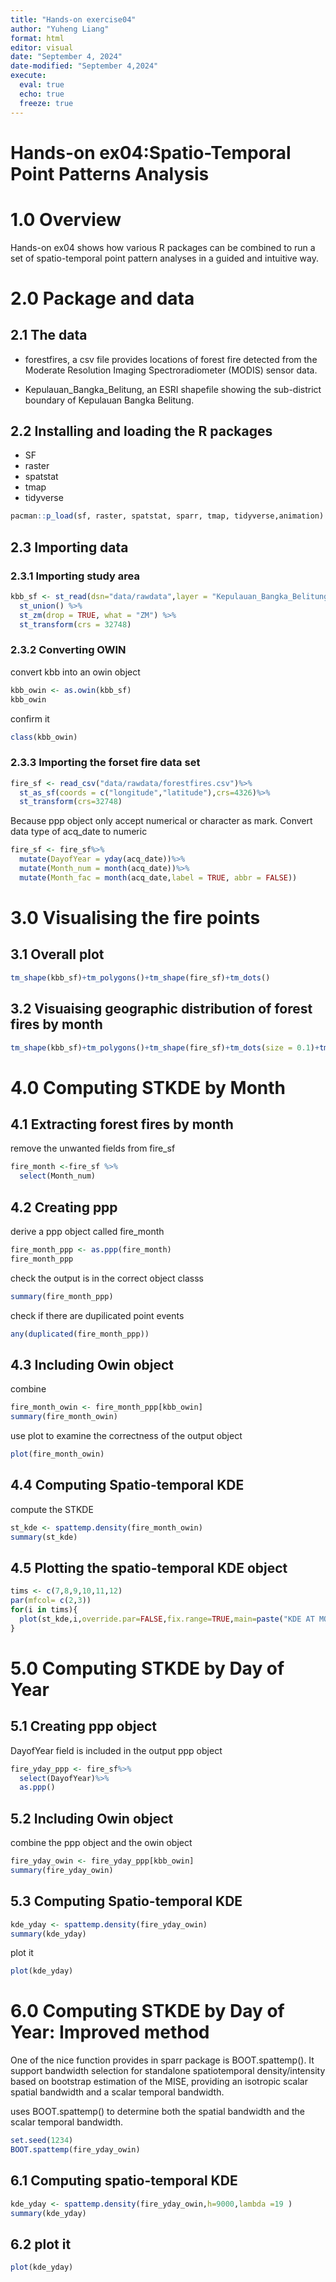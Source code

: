 ```yaml
---
title: "Hands-on exercise04"
author: "Yuheng Liang"
format: html
editor: visual
date: "September 4, 2024"
date-modified: "September 4,2024"
execute: 
  eval: true
  echo: true
  freeze: true
---
```


# Hands-on ex04:**Spatio-Temporal Point Patterns Analysis**

# 1.0 Overview

Hands-on ex04 shows how various R packages can be combined to run a set of spatio-temporal point pattern analyses in a guided and intuitive way.

# 2.0 Package and data

## 2.1 The data

-   forestfires, a csv file provides locations of forest fire detected from the Moderate Resolution Imaging Spectroradiometer (MODIS) sensor data.

-   Kepulauan_Bangka_Belitung, an ESRI shapefile showing the sub-district boundary of Kepulauan Bangka Belitung.

## 2.2 Installing and loading the R packages

-   SF
-   raster
-   spatstat
-   tmap
-   tidyverse

```R
pacman::p_load(sf, raster, spatstat, sparr, tmap, tidyverse,animation)
```

## 2.3 Importing data

### 2.3.1 Importing study area

```R
kbb_sf <- st_read(dsn="data/rawdata",layer = "Kepulauan_Bangka_Belitung") %>%
  st_union() %>%
  st_zm(drop = TRUE, what = "ZM") %>%
  st_transform(crs = 32748)
```

### 2.3.2 Converting OWIN

convert kbb into an owin object

```R
kbb_owin <- as.owin(kbb_sf)
kbb_owin
```

confirm it

```R
class(kbb_owin)
```

### 2.3.3 Importing the forset fire data set

```R
fire_sf <- read_csv("data/rawdata/forestfires.csv")%>%
  st_as_sf(coords = c("longitude","latitude"),crs=4326)%>%
  st_transform(crs=32748)
```

Because ppp object only accept numerical or character as mark. Convert data type of acq_date to numeric

```R
fire_sf <- fire_sf%>%
  mutate(DayofYear = yday(acq_date))%>%
  mutate(Month_num = month(acq_date))%>%
  mutate(Month_fac = month(acq_date,label = TRUE, abbr = FALSE))
```

# 3.0 Visualising the fire points

## 3.1 Overall plot

```R
tm_shape(kbb_sf)+tm_polygons()+tm_shape(fire_sf)+tm_dots()
```

## 3.2 Visuaising geographic distribution of forest fires by month

```R
tm_shape(kbb_sf)+tm_polygons()+tm_shape(fire_sf)+tm_dots(size = 0.1)+tm_facets(by="Month_fac", free.coords = FALSE, drop.units = TRUE)
```

# 4.0 Computing STKDE by Month

## 4.1 Extracting forest fires by month

remove the unwanted fields from fire_sf

```r
fire_month <-fire_sf %>%
  select(Month_num)
```

## 4.2 Creating ppp

derive a ppp object called fire_month

```R
fire_month_ppp <- as.ppp(fire_month)
fire_month_ppp
```

check the output is in the correct object classs
```r
summary(fire_month_ppp)
```
check if there are dupilicated point events
```R
any(duplicated(fire_month_ppp))
```
## 4.3 Including Owin object
combine
```R
fire_month_owin <- fire_month_ppp[kbb_owin]
summary(fire_month_owin)
```
use plot to examine the correctness of the output object
```R
plot(fire_month_owin)
```
## 4.4 Computing Spatio-temporal KDE
compute the STKDE
```r
st_kde <- spattemp.density(fire_month_owin)
summary(st_kde)
```
## 4.5 Plotting the spatio-temporal KDE object
```R
tims <- c(7,8,9,10,11,12)
par(mfcol= c(2,3))
for(i in tims){
  plot(st_kde,i,override.par=FALSE,fix.range=TRUE,main=paste("KDE AT MONTH",i))
}
```
# 5.0 Computing STKDE by Day of Year
## 5.1 Creating ppp object
DayofYear field is included in the output ppp object
```R
fire_yday_ppp <- fire_sf%>%
  select(DayofYear)%>%
  as.ppp()
```
## 5.2 Including Owin object
combine the ppp object and the owin object
```R
fire_yday_owin <- fire_yday_ppp[kbb_owin]
summary(fire_yday_owin)
```
## 5.3  Computing Spatio-temporal KDE
```R
kde_yday <- spattemp.density(fire_yday_owin)
summary(kde_yday)
```
plot it
```R
plot(kde_yday)
```
# 6.0 Computing STKDE by Day of Year: Improved method
One of the nice function provides in sparr package is BOOT.spattemp(). It support bandwidth selection for standalone spatiotemporal density/intensity based on bootstrap estimation of the MISE, providing an isotropic scalar spatial bandwidth and a scalar temporal bandwidth.

uses BOOT.spattemp() to determine both the spatial bandwidth and the scalar temporal bandwidth.
```R
set.seed(1234)
BOOT.spattemp(fire_yday_owin)
```
## 6.1 Computing spatio-temporal KDE
```R
kde_yday <- spattemp.density(fire_yday_owin,h=9000,lambda =19 )
summary(kde_yday)
```
## 6.2 plot it
```R
plot(kde_yday)
```
